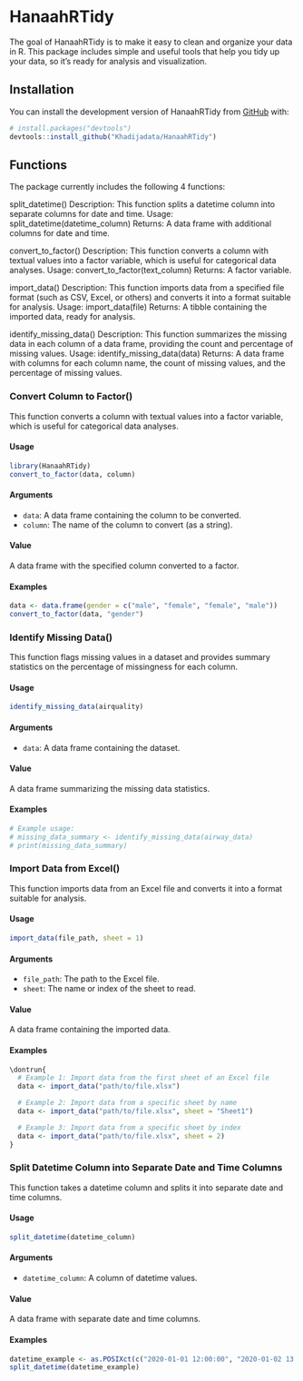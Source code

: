 
# HanaahRTidy

<!-- badges: start -->
<!-- badges: end -->

The goal of HanaahRTidy is to make it easy to clean and organize your data in R. This package includes simple and useful tools that help you tidy up your data, so it's ready for analysis and visualization.

## Installation

You can install the development version of HanaahRTidy from
[GitHub](https://github.com/) with:

```r
# install.packages("devtools")
devtools::install_github("Khadijadata/HanaahRTidy")
```

## Functions

The package currently includes the following 4 functions:

split_datetime() Description: This function splits a datetime column into separate columns for date and time. Usage: split_datetime(datetime_column) Returns: A data frame with additional columns for date and time.

convert_to_factor() Description: This function converts a column with textual values into a factor variable, which is useful for categorical data analyses. Usage: convert_to_factor(text_column) Returns: A factor variable.

import_data() Description: This function imports data from a specified file format (such as CSV, Excel, or others) and converts it into a format suitable for analysis. Usage: import_data(file) Returns: A tibble containing the imported data, ready for analysis.

identify_missing_data() Description: This function summarizes the missing data in each column of a data frame, providing the count and percentage of missing values. Usage: identify_missing_data(data) Returns: A data frame with columns for each column name, the count of missing values, and the percentage of missing values.

### Convert Column to Factor()

This function converts a column with textual values into a factor variable, which is useful for categorical data analyses.

#### Usage

```r
library(HanaahRTidy)
convert_to_factor(data, column)
```

#### Arguments

- `data`: A data frame containing the column to be converted.
- `column`: The name of the column to convert (as a string).

#### Value

A data frame with the specified column converted to a factor.

#### Examples

```r
data <- data.frame(gender = c("male", "female", "female", "male"))
convert_to_factor(data, "gender")
```

### Identify Missing Data()

This function flags missing values in a dataset and provides summary statistics on the percentage of missingness for each column.

#### Usage

```r
identify_missing_data(airquality)
```

#### Arguments

- `data`: A data frame containing the dataset.

#### Value

A data frame summarizing the missing data statistics.

#### Examples

```r
# Example usage:
# missing_data_summary <- identify_missing_data(airway_data)
# print(missing_data_summary)
```

### Import Data from Excel()

This function imports data from an Excel file and converts it into a format suitable for analysis.

#### Usage

```r
import_data(file_path, sheet = 1)
```

#### Arguments

- `file_path`: The path to the Excel file.
- `sheet`: The name or index of the sheet to read.

#### Value

A data frame containing the imported data.

#### Examples

```r
\dontrun{
  # Example 1: Import data from the first sheet of an Excel file
  data <- import_data("path/to/file.xlsx")

  # Example 2: Import data from a specific sheet by name
  data <- import_data("path/to/file.xlsx", sheet = "Sheet1")

  # Example 3: Import data from a specific sheet by index
  data <- import_data("path/to/file.xlsx", sheet = 2)
}
```

### Split Datetime Column into Separate Date and Time Columns

This function takes a datetime column and splits it into separate date and time columns.

#### Usage

```r
split_datetime(datetime_column)
```

#### Arguments

- `datetime_column`: A column of datetime values.

#### Value

A data frame with separate date and time columns.

#### Examples

```r
datetime_example <- as.POSIXct(c("2020-01-01 12:00:00", "2020-01-02 13:30:00"))
split_datetime(datetime_example)
```
